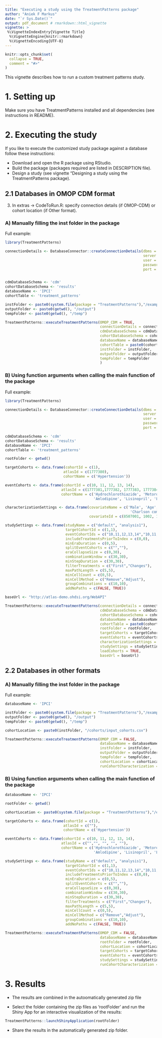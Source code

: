 ```yaml
---
title: "Executing a study using the TreatmentPatterns package"
author: "Aniek F Markus"
date: "`r Sys.Date()`"
output: pdf_document # rmarkdown::html_vignette
vignette: >
 %\VignetteIndexEntry{Vignette Title}
  %\VignetteEngine{knitr::rmarkdown}
  %\VignetteEncoding{UTF-8}
---
```


```r
knitr::opts_chunk$set(
  collapse = TRUE,
  comment = "#>"
)
```

This vignette describes how to run a custom treatment patterns study.


# 1. Setting up
Make sure you have TreatmentPatterns installed and all dependencies (see instructions in README).


# 2. Executing the study

If you like to execute the customized study package against a database follow these instructions:

- Download and open the R package using RStudio. 
- Build the package (packages required are listed in DESCRIPTION file).
- Design a study (see vignette "Designing a study using the TreatmentPatterns package).


## 2.1 Databases in OMOP CDM format

3. In extras -> CodeToRun.R: specify connection details (if OMOP-CDM) or cohort location (if Other format). 


### A) Manually filling the inst folder in the package

Full example:
```r
library(TreatmentPatterns)

connectionDetails <- DatabaseConnector::createConnectionDetails(dbms = Sys.getenv('dbms'),
                                                                server = Sys.getenv('server'),
                                                                user = Sys.getenv('user'),
                                                                password = Sys.getenv('password'),
                                                                port = Sys.getenv('port'))


cdmDatabaseSchema <- 'cdm'
cohortDatabaseSchema <- 'results'
databaseName <- 'IPCI'
cohortTable <- 'treatment_patterns'

instFolder <- paste0(system.file(package = "TreatmentPatterns"),"/examples/OMOP CDM/inst")
outputFolder <- paste0(getwd(), "/output")
tempFolder <- paste0(getwd(), "/temp")

TreatmentPatterns::executeTreatmentPatterns(OMOP_CDM = TRUE,
                                            connectionDetails = connectionDetails,
                                            cdmDatabaseSchema = cdmDatabaseSchema,
                                            cohortDatabaseSchema = cohortDatabaseSchema,
                                            databaseName = databaseName,
                                            cohortTable = paste0(cohortTable, "_", databaseName),
                                            instFolder = instFolder,
                                            outputFolder = outputFolder,
                                            tempFolder = tempFolder
                                            )
```

### B) Using function arguments when calling the main function of the package

Full example:
```r
library(TreatmentPatterns)

connectionDetails <- DatabaseConnector::createConnectionDetails(dbms = Sys.getenv('dbms'),
                                                                server = Sys.getenv('server'),
                                                                user = Sys.getenv('user'),
                                                                password = Sys.getenv('password'),
                                                                port = Sys.getenv('port'))

cdmDatabaseSchema <- 'cdm'
cohortDatabaseSchema <- 'results' 
databaseName <- 'IPCI'
cohortTable <- 'treatment_patterns'

rootFolder <- getwd()

targetCohorts <- data.frame(cohortId = c(1),
                           atlasId = c(1777380),
                           cohortName = c('Hypertension'))

eventCohorts <- data.frame(cohortId = c(10, 11, 12, 13, 14),
                          atlasId = c(1777381,1777382, 1777383, 1777384, 1777385),
                          cohortName = c('Hydrochlorothiazide', 'Metorolol',
                                         'Amlodipine', 'Lisinopril', 'Losartan'))

characterizationSettings <- data.frame(covariateName = c('Male', 'Age',
                                                          'Charlson comorbidity index score'),
                                       covariateId = c(8507001, 1002, 1901))

studySettings <- data.frame(studyName = c("default", "analysis1"),
                            targetCohortId = c(1,1),
                            eventCohortIds = c("10,11,12,13,14","10,11,12,13,14"),
                            includeTreatmentsPriorToIndex = c(0,0),
                            minEraDuration = c(0,5),
                            splitEventCohorts = c("",""),
                            eraCollapseSize = c(0,30),
                            combinationWindow = c(30,30), 
                            minStepDuration = c(30,30),
                            filterTreatments = c("First","Changes"),
                            maxPathLength = c(5,5), 
                            minCellCount = c(0,5),
                            minCellMethod = c("Remove","Adjust"),
                            groupCombinations = c(10,10),
                            addNoPaths = c(FALSE, TRUE))   

baseUrl <- "http://atlas-demo.ohdsi.org/WebAPI"

TreatmentPatterns::executeTreatmentPatterns(connectionDetails = connectionDetails,
                                            cdmDatabaseSchema = cdmDatabaseSchema,
                                            cohortDatabaseSchema = cohortDatabaseSchema,
                                            databaseName = databaseName,
                                            cohortTable = paste0(cohortTable, "_", databaseName),
                                            rootFolder = rootFolder,
                                            targetCohorts = targetCohorts,
                                            eventCohorts = eventCohorts,
                                            characterizationSettings = characterizationSettings,
                                            studySettings = studySettings,
                                            loadCohorts = TRUE,
                                            baseUrl = baseUrl)
```

## 2.2 Databases in other formats

### A) Manually filling the inst folder in the package
Full example:
```r
databaseName <- 'IPCI'

instFolder <- paste0(system.file(package = "TreatmentPatterns"),"/examples/other format/inst")
outputFolder <- paste0(getwd(), "/output")
tempFolder <- paste0(getwd(), "/temp")

cohortLocation <- paste0(instFolder, "/cohorts/input_cohorts.csv")

TreatmentPatterns::executeTreatmentPatterns(OMOP_CDM = FALSE,
                                            databaseName = databaseName,
                                            instFolder = instFolder,
                                            outputFolder = outputFolder,
                                            tempFolder = tempFolder,
                                            cohortLocation = cohortLocation,
                                            runCohortCharacterization = FALSE)
```

### B) Using function arguments when calling the main function of the package
```r
databaseName <- 'IPCI'

rootFolder <- getwd()

cohortLocation <- paste0(system.file(package = "TreatmentPatterns"),"/examples/other format/inst/cohorts/input_cohorts.csv")

targetCohorts <- data.frame(cohortId = c(1),
                           atlasId = c(""),
                           cohortName = c('Hypertension'))

eventCohorts <- data.frame(cohortId = c(10, 11, 12, 13, 14),
                          atlasId = c("","", "", "", ""),
                          cohortName = c('Hydrochlorothiazide', 'Metorolol',
                                         'Amlodipine', 'Lisinopril', 'Losartan'))

studySettings <- data.frame(studyName = c("default", "analysis1"),
                            targetCohortId = c(1,1),
                            eventCohortIds = c("10,11,12,13,14","10,11,12,13,14"),
                            includeTreatmentsPriorToIndex = c(0,0),
                            minEraDuration = c(0,5),
                            splitEventCohorts = c("",""),
                            eraCollapseSize = c(0,30),
                            combinationWindow = c(30,30), 
                            minStepDuration = c(30,30),
                            filterTreatments = c("First","Changes"),
                            maxPathLength = c(5,5), 
                            minCellCount = c(0,5),
                            minCellMethod = c("Remove","Adjust"),
                            groupCombinations = c(10,10),
                            addNoPaths = c(FALSE, TRUE))   

TreatmentPatterns::executeTreatmentPatterns(OMOP_CDM = FALSE,
                                            databaseName = databaseName,
                                            rootFolder = rootFolder,
                                            cohortLocation = cohortLocation,
                                            targetCohorts = targetCohorts,
                                            eventCohorts = eventCohorts,
                                            studySettings = studySettings,
                                            runCohortCharacterization = FALSE)
```

# 3. Results

- The results are combined in the autoomatically generated zip file

- Select the folder containing the zip files as 'rootFolder' and run the Shiny App for an interactive visualization of the results:
```r
TreatmentPatterns::launchShinyApplication(rootFolder)
```

- Share the results in the automatically generated zip folder.

